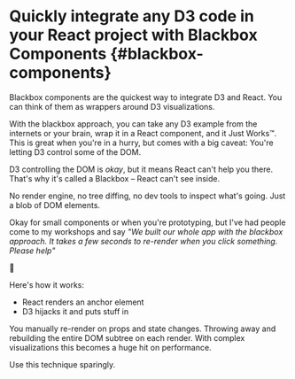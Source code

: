 # Quickly integrate any D3 code in your React project with Blackbox Components {#blackbox-components}

Blackbox components are the quickest way to integrate D3 and React. You can
think of them as wrappers around D3 visualizations.

With the blackbox approach, you can take any D3 example from the internets or
your brain, wrap it in a React component, and it Just Works™. This is great
when you're in a hurry, but comes with a big caveat: You're letting D3 control
some of the DOM.

D3 controlling the DOM is _okay_, but it means React can't help you there.
That's why it's called a Blackbox – React can't see inside.

No render engine, no tree diffing, no dev tools to inspect what's going. Just a
blob of DOM elements.

Okay for small components or when you're prototyping, but I've had people come
to my workshops and say _"We built our whole app with the blackbox approach. It
takes a few seconds to re-render when you click something. Please help"_

🤔

Here's how it works:

- React renders an anchor element
- D3 hijacks it and puts stuff in

You manually re-render on props and state changes. Throwing away and rebuilding
the entire DOM subtree on each render. With complex visualizations this becomes
a huge hit on performance.

Use this technique sparingly.